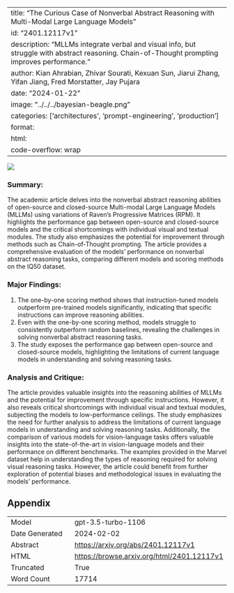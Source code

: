 
---
title: "The Curious Case of Nonverbal Abstract Reasoning with Multi-Modal Large Language Models"
id: "2401.12117v1"
description: "MLLMs integrate verbal and visual info, but struggle with abstract reasoning. Chain-of-Thought prompting improves performance."
author: Kian Ahrabian, Zhivar Sourati, Kexuan Sun, Jiarui Zhang, Yifan Jiang, Fred Morstatter, Jay Pujara
date: "2024-01-22"
image: "../../../bayesian-beagle.png"
categories: ['architectures', 'prompt-engineering', 'production']
format:
  html:
    code-overflow: wrap
---

![](None)

### Summary:
The academic article delves into the nonverbal abstract reasoning abilities of open-source and closed-source Multi-modal Large Language Models (MLLMs) using variations of Raven's Progressive Matrices (RPM). It highlights the performance gap between open-source and closed-source models and the critical shortcomings with individual visual and textual modules. The study also emphasizes the potential for improvement through methods such as Chain-of-Thought prompting. The article provides a comprehensive evaluation of the models' performance on nonverbal abstract reasoning tasks, comparing different models and scoring methods on the IQ50 dataset.

### Major Findings:
1. The one-by-one scoring method shows that instruction-tuned models outperform pre-trained models significantly, indicating that specific instructions can improve reasoning abilities.
2. Even with the one-by-one scoring method, models struggle to consistently outperform random baselines, revealing the challenges in solving nonverbal abstract reasoning tasks.
3. The study exposes the performance gap between open-source and closed-source models, highlighting the limitations of current language models in understanding and solving reasoning tasks.

### Analysis and Critique:
The article provides valuable insights into the reasoning abilities of MLLMs and the potential for improvement through specific instructions. However, it also reveals critical shortcomings with individual visual and textual modules, subjecting the models to low-performance ceilings. The study emphasizes the need for further analysis to address the limitations of current language models in understanding and solving reasoning tasks. Additionally, the comparison of various models for vision-language tasks offers valuable insights into the state-of-the-art in vision-language models and their performance on different benchmarks. The examples provided in the Marvel dataset help in understanding the types of reasoning required for solving visual reasoning tasks. However, the article could benefit from further exploration of potential biases and methodological issues in evaluating the models' performance.

## Appendix

|          |          |
|----------|----------|
| Model     | gpt-3.5-turbo-1106       |
| Date Generated     | 2024-02-02       |
| Abstract | [https://arxiv.org/abs/2401.12117v1](https://arxiv.org/abs/2401.12117v1)        |
| HTML     | [https://browse.arxiv.org/html/2401.12117v1](https://browse.arxiv.org/html/2401.12117v1)       |
| Truncated       | True       |
| Word Count       | 17714       |
